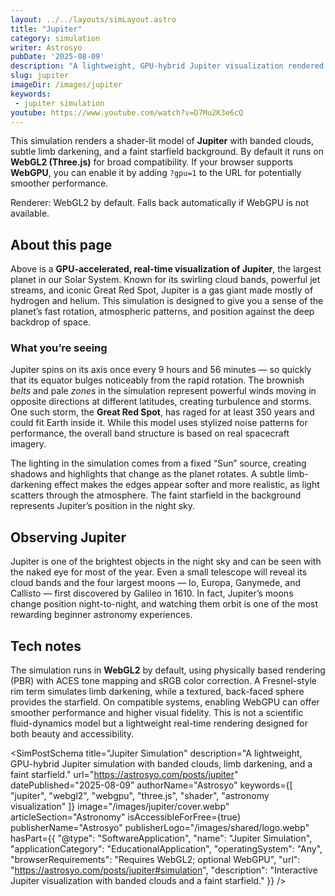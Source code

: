 ```yaml
---
layout: ../../layouts/simLayout.astro
title: "Jupiter"
category: simulation
writer: Astrosyo
pubDate: '2025-08-09'
description: "A lightweight, GPU-hybrid Jupiter visualization rendered in WebGL2 by default, with optional WebGPU for high-end browsers."
slug: jupiter
imageDir: /images/jupiter
keywords:
 - jupiter simulation
youtube: https://www.youtube.com/watch?v=D7Mu2K3e6cQ
---
```



<div class="">
  <p class="Tool-Explanation">
    This simulation renders a shader-lit model of <strong>Jupiter</strong> with banded clouds, subtle limb darkening, and a faint starfield background.
    By default it runs on <strong>WebGL2 (Three.js)</strong> for broad compatibility. If your browser supports <strong>WebGPU</strong>, 
    you can enable it by adding <code>?gpu=1</code> to the URL for potentially smoother performance.
  </p>

  <div class="sim-stage" aria-label="Jupiter simulation canvas" id="simulation">
    <SimCanvas slug="jupiter"/>
  </div>

  <figcaption class="sim-caption">
    Renderer: WebGL2 by default. Falls back automatically if WebGPU is not available.
  </figcaption>
    <YouTubeButton href={frontmatter.youtube} />
  </div>

<div class="sim-article">
  <h2 id="about-this-page">About this page</h2>
  <p>
    Above is a <strong>GPU-accelerated, real-time visualization of Jupiter</strong>, the largest planet in our Solar System. 
    Known for its swirling cloud bands, powerful jet streams, and iconic Great Red Spot, Jupiter is a gas giant made mostly of hydrogen and helium. 
    This simulation is designed to give you a sense of the planet’s fast rotation, atmospheric patterns, and position against the deep backdrop of space.
  </p>

  <h3 id="what-youre-seeing">What you’re seeing</h3>
  <p>
    Jupiter spins on its axis once every 9 hours and 56 minutes — so quickly that its equator bulges noticeably from the rapid rotation. 
    The brownish <em>belts</em> and pale <em>zones</em> in the simulation represent powerful winds moving in opposite directions at different latitudes, creating turbulence and storms. 
    One such storm, the <strong>Great Red Spot</strong>, has raged for at least 350 years and could fit Earth inside it. 
    While this model uses stylized noise patterns for performance, the overall band structure is based on real spacecraft imagery.
  </p>

  <p>
    The lighting in the simulation comes from a fixed “Sun” source, creating shadows and highlights that change as the planet rotates. 
    A subtle limb-darkening effect makes the edges appear softer and more realistic, as light scatters through the atmosphere. 
    The faint starfield in the background represents Jupiter’s position in the night sky.
  </p>

  <h2 id="observing-jupiter">Observing Jupiter</h2>
  <p>
    Jupiter is one of the brightest objects in the night sky and can be seen with the naked eye for most of the year. 
    Even a small telescope will reveal its cloud bands and the four largest moons — Io, Europa, Ganymede, and Callisto — first discovered by Galileo in 1610. 
    In fact, Jupiter’s moons change position night-to-night, and watching them orbit is one of the most rewarding beginner astronomy experiences.
  </p>

  <h2 id="tech-notes">Tech notes</h2>
  <p>
    The simulation runs in <strong>WebGL2</strong> by default, using physically based rendering (PBR) with ACES tone mapping and sRGB color correction. 
    A Fresnel-style rim term simulates limb darkening, while a textured, back-faced sphere provides the starfield. 
    On compatible systems, enabling WebGPU can offer smoother performance and higher visual fidelity. 
    This is not a scientific fluid-dynamics model but a lightweight real-time rendering designed for both beauty and accessibility.
  </p>
</div>

<SimPostSchema
  title="Jupiter Simulation"
  description="A lightweight, GPU-hybrid Jupiter simulation with banded clouds, limb darkening, and a faint starfield."
  url="https://astrosyo.com/posts/jupiter"
  datePublished="2025-08-09"
  authorName="Astrosyo"
  keywords={[
    "jupiter",
    "webgl2",
    "webgpu",
    "three.js",
    "shader",
    "astronomy visualization"
  ]}
  image="/images/jupiter/cover.webp"
  articleSection="Astronomy"
  isAccessibleForFree={true}
  publisherName="Astrosyo"
  publisherLogo="/images/shared/logo.webp"
  hasPart={{
    "@type": "SoftwareApplication",
    "name": "Jupiter Simulation",
    "applicationCategory": "EducationalApplication",
    "operatingSystem": "Any",
    "browserRequirements": "Requires WebGL2; optional WebGPU",
    "url": "https://astrosyo.com/posts/jupiter#simulation",
    "description": "Interactive Jupiter visualization with banded clouds and a faint starfield."
  }}
/>